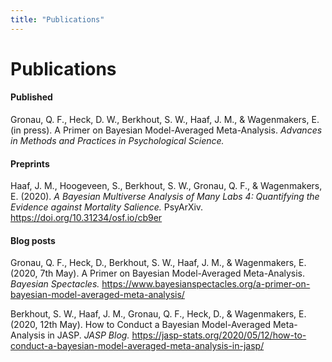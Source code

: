```yaml
---
title: "Publications"
---
```

# Publications
#### Published
Gronau, Q. F., Heck, D. W., Berkhout, S. W., Haaf, J. M., & Wagenmakers, E. (in press). 
A Primer on Bayesian Model-Averaged Meta-Analysis. 
<i>Advances in Methods and Practices in Psychological Science.</i>

#### Preprints
Haaf, J. M., Hoogeveen, S., Berkhout, S. W., Gronau, Q. F., & Wagenmakers, E. (2020). 
<i>A Bayesian Multiverse Analysis of Many Labs 4: Quantifying the Evidence against Mortality Salience.</i>
PsyArXiv. <a href="https://doi.org/10.31234/osf.io/cb9er" target="_blank">https://doi.org/10.31234/osf.io/cb9er</a>

#### Blog posts
Gronau, Q. F., Heck, D., Berkhout, S. W., Haaf, J. M., & Wagenmakers, E. (2020, 7th May). 
A Primer on Bayesian Model-Averaged Meta-Analysis. <i>Bayesian Spectacles.</i> 
<a href="https://www.bayesianspectacles.org/a-primer-on-bayesian-model-averaged-meta-analysis/" target="_blank">
https://www.bayesianspectacles.org/a-primer-on-bayesian-model-averaged-meta-analysis/</a>

Berkhout, S. W., Haaf, J. M., Gronau, Q. F., Heck, D., & Wagenmakers, E. (2020, 12th May). 
How to Conduct a Bayesian Model-Averaged Meta-Analysis in JASP. <i>JASP Blog.</i>
<a href="https://jasp-stats.org/2020/05/12/how-to-conduct-a-bayesian-model-averaged-meta-analysis-in-jasp/" target="_blank">
https://jasp-stats.org/2020/05/12/how-to-conduct-a-bayesian-model-averaged-meta-analysis-in-jasp/</a>
